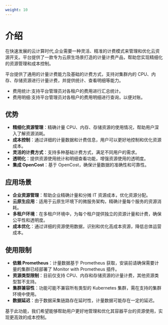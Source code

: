 ```yaml
---
weight: 10
---
```


# 介绍

在快速发展的云计算时代,企业需要一种灵活、精准的计费模式来管理和优化云资源开支。平台提供了一款专为云原生场景打造的计量计费产品，帮助您实现精细化的资源管理和成本控制。

平台提供了通用的计量计费能力及基础的计费方式，支持对集群内的 CPU、内存、存储资源进行计量计费，并提供统计、查看明细等能力。

- 费用统计:支持平台管理员对各租户的费用进行汇总统计。
- 费用明细:支持平台管理员对各租户的费用明细进行查询，以便对账。


## 优势
- **精细化资源管理**：精确计量 CPU、内存、存储资源的使用情况，帮助用户深入了解资源消耗。
- **成本控制**：通过详细的计量数据和计费信息，用户可以更好地控制和优化资源成本。
- **灵活的计费方式**：支持多种基础计费方式，满足不同用户的需求。
- **透明化**：提供资源使用统计和明细查看功能，增强资源使用的透明度。
- **集成 OpenCost**：基于 OpenCost，确保计量数据的准确性和可靠性。

## 应用场景
- **企业资源管理**：帮助企业精确计量和分摊 IT 资源成本，优化资源分配。
- **云原生应用**：适用于云原生环境下的微服务架构，精确计量每个服务的资源消耗。
- **多租户环境**：在多租户环境中，为每个租户提供独立的资源计量和计费，确保公平性和透明度。
- **成本优化**：通过详细的资源使用数据，识别和优化高成本资源，降低总体运营成本。

## 使用限制
- **依赖 Prometheus**：计量数据基于 Prometheus 获取，安装前请确保需要计量的集群已经部署了 Monitor with Prometheus 插件。
- **资源类型限制**：目前仅支持 CPU、内存和存储资源的计量计费，其他资源类型暂不支持。
- **集群兼容性**：功能可能不兼容所有类型的 Kubernetes 集群，需在支持的集群环境中使用。
- **数据延迟**：由于数据采集链路存在延时性，计量数据可能存在一定的延迟。

基于此功能，我们希望能够帮助用户更好地管理和优化其容器平台的资源使用，实现更高效的成本控制。

